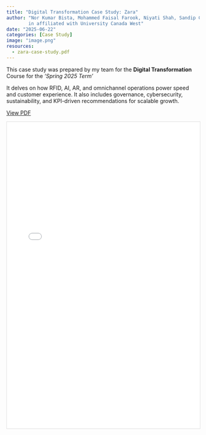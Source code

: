```yaml
---
title: "Digital Transformation Case Study: Zara"
author: "Nor Kumar Bista, Mohammed Faisal Farook, Niyati Shah, Sandip Chhetri, Nandini Sharma
        in affiliated with University Canada West"
date: "2025-06-22"
categories: [Case Study]
image: "image.png"
resources:
  - zara-case-study.pdf
---
```


This case study was prepared by my team for the **Digital Transformation** Course for the *'Spring 2025 Term'*

It delves on how RFID, AI, AR, and omnichannel operations power speed and customer experience. It also includes governance, cybersecurity, sustainability, and KPI-driven recommendations for scalable growth.

[View PDF](zara-case-study.pdf)

<iframe src="zara-case-study.pdf" width="100%" height="800" style="border:1px solid #ddd;">

</iframe>
